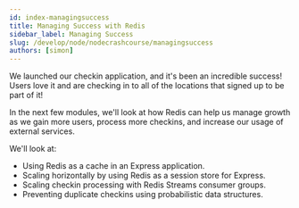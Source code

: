 ```yaml
---
id: index-managingsuccess
title: Managing Success with Redis
sidebar_label: Managing Success
slug: /develop/node/nodecrashcourse/managingsuccess
authors: [simon]
---
```



<Authors frontMatter={frontMatter} />

We launched our checkin application, and it's been an incredible success! Users love it and are checking in to all of the locations that signed up to be part of it!

In the next few modules, we'll look at how Redis can help us manage growth as we gain more users, process more checkins, and increase our usage of external services.

We'll look at:

- Using Redis as a cache in an Express application.
- Scaling horizontally by using Redis as a session store for Express.
- Scaling checkin processing with Redis Streams consumer groups.
- Preventing duplicate checkins using probabilistic data structures.
